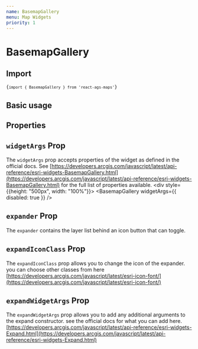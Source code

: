 ```yaml
---
name: BasemapGallery
menu: Map Widgets
priority: 1
---
```



# BasemapGallery

## Import
<code>{`import { BasemapGallery } from 'react-ags-maps'`}</code>

## Basic usage

<Playground>
    <div style={{height: "500px", width: "100%"}}>
        <Map id="BasemapGallery" webMapId="f2e9b762544945f390ca4ac3671cfa72">
            <BasemapGallery />
        </Map>
    </div>
</Playground>

## Properties
<Props of={BasemapGallery} />

## `widgetArgs` Prop
The `widgetArgs` prop accepts properties of the widget as defined in the official docs. See [https://developers.arcgis.com/javascript/latest/api-reference/esri-widgets-BasemapGallery.html](https://developers.arcgis.com/javascript/latest/api-reference/esri-widgets-BasemapGallery.html) for the full list of properties available.
<Playground>
    <div style={{height: "500px", width: "100%"}}>
        <Map id="widgetArgsBasemapGallery" webMapId="f2e9b762544945f390ca4ac3671cfa72">
            <BasemapGallery widgetArgs={{
                disabled: true
            }}
            />
        </Map>
    </div>
</Playground>

 
## `expander` Prop
The `expander` contains the layer list behind an icon button that can toggle.


<Playground>
    <div style={{height: "500px", width: "100%"}}>
        <Map id="BasemapGalleryExpander" webMapId="f2e9b762544945f390ca4ac3671cfa72">
            <BasemapGallery expander />
        </Map>
    </div>
</Playground>

## `expandIconClass` Prop
The `expandIconClass` prop allows you to change the icon of the expander. you can choose other classes from here [https://developers.arcgis.com/javascript/latest/esri-icon-font/](https://developers.arcgis.com/javascript/latest/esri-icon-font/)


<Playground>
    <div style={{height: "500px", width: "100%"}}>
        <Map id="BasemapGalleryExpanderIcon" webMapId="f2e9b762544945f390ca4ac3671cfa72">
            <BasemapGallery expander expandIconClass={'esri-icon-blank-map-pin'} />
        </Map>
    </div>
</Playground>

## `expandWidgetArgs` Prop
The `expandWidgetArgs` prop allows you to add any additional arguments to the expand constructor. see the official docs for what you can add here.
[https://developers.arcgis.com/javascript/latest/api-reference/esri-widgets-Expand.html](https://developers.arcgis.com/javascript/latest/api-reference/esri-widgets-Expand.html)


<Playground>
    <div style={{height: "500px", width: "100%"}}>
        <Map id="BasemapGalleryexpandWidgetArgs" webMapId="f2e9b762544945f390ca4ac3671cfa72">
            <BasemapGallery 
                expander
                expandIconClass={'esri-icon-blank-map-pin'}
                expandWidgetArgs={{
                    mode: "drawer",
                    expandTooltip: "Custom Tooltip"
                }}
            />
        </Map>
    </div>
</Playground>
